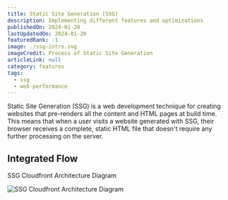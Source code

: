 ```yaml
---
title: Static Site Generation (SSG)
description: Implementing different features and optimizations
publishedOn: 2024-01-20
lastUpdatedOn: 2024-01-20
featuredRank: -1
image: ./ssg-intro.svg
imageCredit: Process of Static Site Generation
articleLink: null
category: features
tags:
  - ssg
  - web-performance
---
```



Static Site Generation (SSG) is a web development technique for creating websites that pre-renders all the content and HTML pages at build time. This means that when a user visits a website generated with SSG, their browser receives a complete, static HTML file that doesn't require any further processing on the server.

## Integrated Flow


<FigureCaption>
  <SsgCloudfrontArch slot='fig' />
  SSG Cloudfront Architecture Diagram
</FigureCaption>

![SSG Cloudfront Architecture Diagram](./ssg-cloudfront-arch.svg)
